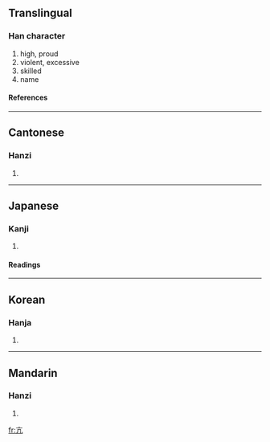==Translingual==
===Han character===
{{Han char|rad=亠|as=02|sn=4|four=0021<sub>7</sub>|canj=卜竹弓 (YHN)}}
# high, proud
# violent, excessive
# skilled
# name
====References====
{{Han ref|kx=0088.040|dkj=00288|dj=0185.010|hdz=10280.010|uh=4EA2|ud=20130|bh=A4AE|bd=42158}}
----
==Cantonese==
===Hanzi===
{{yue-hanzi|jyut=|y=gong1, kong3}}
# {{defn|Cantonese}}
----
==Japanese==
===Kanji===
{{ja-kanji|grade=|rs=亠02}}
# {{defn|Japanese}}
====Readings====
{{ja-readings|on=[[こう]] (kō)|kun=[[たかぶる]] (takaburu)}}
----
==Korean==
===Hanja===
{{ko-hanja|hangeul=항|rv=hang|mr=hang}}
# {{defn|Korean}}
----
==Mandarin==
===Hanzi===
{{cmn-hanzi|pin=gāng (gang1), kàng (kang4)|wg=kang<sup>1</sup>, k'ang<sup>4</sup>|y=}}
# {{defn|Mandarin}}

[[fr:亢]]